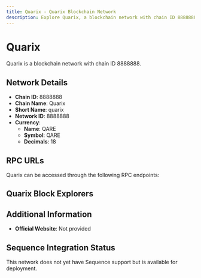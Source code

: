 ```yaml
--- 
title: Quarix - Quarix Blockchain Network
description: Explore Quarix, a blockchain network with chain ID 8888888. Learn about its native currency, QARE, and how to interact with the network.
---
```


# Quarix

Quarix is a blockchain network with chain ID 8888888.

## Network Details

- **Chain ID**: 8888888
- **Chain Name**: Quarix
- **Short Name**: quarix
- **Network ID**: 8888888
- **Currency**: 
  - **Name**: QARE
  - **Symbol**: QARE
  - **Decimals**: 18

## RPC URLs

Quarix can be accessed through the following RPC endpoints:



## Quarix Block Explorers



## Additional Information

- **Official Website**: Not provided

## Sequence Integration Status

This network does not yet have Sequence support but is available for deployment.
